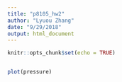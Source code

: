 ```yaml
---
title: "p8105_hw2"
author: "Lyuou Zhang"
date: "9/29/2018"
output: html_document
---
```


```r
knitr::opts_chunk$set(echo = TRUE)
```

```r


```

```r
plot(pressure)
```

